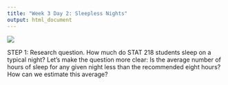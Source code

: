 ```yaml
---
title: "Week 3 Day 2: Sleepless Nights"
output: html_document
---
```


![](sheep.jpg)

STEP 1: Research question. How much do STAT 218 students sleep on a typical night? Let’s make the question more clear: Is the average number of hours of sleep for any given night less than the recommended eight hours? How can we estimate this average?

